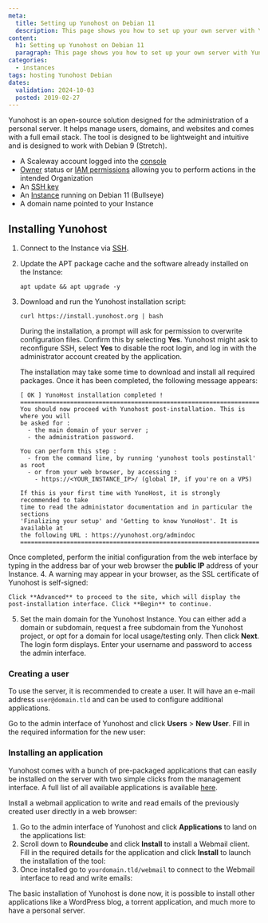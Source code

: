 ```yaml
---
meta:
  title: Setting up Yunohost on Debian 11
  description: This page shows you how to set up your own server with Yunohost
content:
  h1: Setting up Yunohost on Debian 11
  paragraph: This page shows you how to set up your own server with Yunohost
categories:
  - instances
tags: hosting Yunohost Debian
dates:
  validation: 2024-10-03
  posted: 2019-02-27
---
```


Yunohost is an open-source solution designed for the administration of a personal server. It helps manage users, domains, and websites and comes with a full email stack. The tool is designed to be lightweight and intuitive and is designed to work with Debian 9 (Stretch).

<Macro id="requirements" />

- A Scaleway account logged into the [console](https://console.scaleway.com)
- [Owner](/iam/concepts/#owner) status or [IAM permissions](/iam/concepts/#permission) allowing you to perform actions in the intended Organization
- An [SSH key](/organizations-and-projects/how-to/create-ssh-key/)
- An [Instance](/instances/how-to/create-an-instance/) running on Debian 11 (Bullseye)
- A domain name pointed to your Instance

## Installing Yunohost

1. Connect to the Instance via [SSH](/instances/how-to/connect-to-instance/).
2. Update the APT package cache and the software already installed on the Instance:
    ```
    apt update && apt upgrade -y
    ```
3. Download and run the Yunohost installation script:
    ```
    curl https://install.yunohost.org | bash
    ```
    During the installation, a prompt will ask for permission to overwrite configuration files. Confirm this by selecting **Yes**.
    Yunohost might ask to reconfigure SSH, select **Yes** to disable the root login, and log in with the administrator account created by the application.

    The installation may take some time to download and install all required packages. Once it has been completed, the following message appears:

    ```
    [ OK ] YunoHost installation completed !
    ===============================================================================
    You should now proceed with Yunohost post-installation. This is where you will
    be asked for :
      - the main domain of your server ;
      - the administration password.

    You can perform this step :
      - from the command line, by running 'yunohost tools postinstall' as root
      - or from your web browser, by accessing :
        - https://<YOUR_INSTANCE_IP>/ (global IP, if you're on a VPS)

    If this is your first time with YunoHost, it is strongly recommended to take
    time to read the administator documentation and in particular the sections
    'Finalizing your setup' and 'Getting to know YunoHost'. It is available at
    the following URL : https://yunohost.org/admindoc
    ===============================================================================
    ```
  Once completed, perform the initial configuration from the web interface by typing in the address bar of your web browser the **public IP** address of your Instance.
4. A warning may appear in your browser, as the SSL certificate of Yunohost is self-signed:
    <Lightbox src="scaleway-yunohost_01.webp" alt="" />

    Click **Advanced** to proceed to the site, which will display the post-installation interface. Click **Begin** to continue.
5. Set the main domain for the Yunohost Instance. You can either add a domain or subdomain, request a free subdomain from the Yunohost project, or opt for a domain for local usage/testing only. Then click **Next**.
    The login form displays. Enter your username and password to access the admin interface.
  
### Creating a user

To use the server, it is recommended to create a user. It will have an e-mail address `user@domain.tld` and can be used to configure additional applications.

Go to the admin interface of Yunohost and click **Users** > **New User**. Fill in the required information for the new user:

<Lightbox src="scaleway-yunohost_09.webp" alt="" />

### Installing an application

Yunohost comes with a bunch of pre-packaged applications that can easily be installed on the server with two simple clicks from the management interface. A full list of all available applications is available [here](https://yunohost.org/#/apps).

Install a webmail application to write and read emails of the previously created user directly in a web browser:

1. Go to the admin interface of Yunohost and click **Applications** to land on the applications list:
    <Lightbox src="scaleway-yunohost_10.webp" alt="" />
2. Scroll down to **Roundcube** and click **Install** to install a Webmail client. Fill in the required details for the application and click **Install** to launch the installation of the tool:
    <Lightbox src="scaleway-yunohost_11.webp" alt="" />
3. Once installed go to `yourdomain.tld/webmail` to connect to the Webmail interface to read and write emails:
    <Lightbox src="scaleway-yunohost_12.webp" alt="" />

The basic installation of Yunohost is done now, it is possible to install other applications like a WordPress blog, a torrent application, and much more to have a personal server.